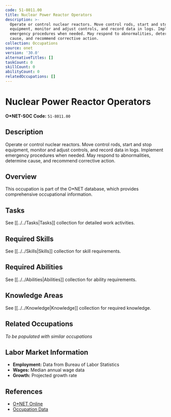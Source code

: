 ```yaml
---
code: 51-8011.00
title: Nuclear Power Reactor Operators
description: >-
  Operate or control nuclear reactors. Move control rods, start and stop
  equipment, monitor and adjust controls, and record data in logs. Implement
  emergency procedures when needed. May respond to abnormalities, determine
  cause, and recommend corrective action.
collection: Occupations
source: onet
version: '30.0'
alternativeTitles: []
taskCount: 0
skillCount: 0
abilityCount: 0
relatedOccupations: []
---
```

# Nuclear Power Reactor Operators

**O*NET-SOC Code:** `51-8011.00`

## Description

Operate or control nuclear reactors. Move control rods, start and stop equipment, monitor and adjust controls, and record data in logs. Implement emergency procedures when needed. May respond to abnormalities, determine cause, and recommend corrective action.

## Overview

This occupation is part of the O*NET database, which provides comprehensive occupational information.

## Tasks

See [[../../Tasks|Tasks]] collection for detailed work activities.

## Required Skills

See [[../../Skills|Skills]] collection for skill requirements.

## Required Abilities

See [[../../Abilities|Abilities]] collection for ability requirements.

## Knowledge Areas

See [[../../Knowledge|Knowledge]] collection for required knowledge.

## Related Occupations

*To be populated with similar occupations*

## Labor Market Information

- **Employment:** Data from Bureau of Labor Statistics
- **Wages:** Median annual wage data
- **Growth:** Projected growth rate

## References

- [O*NET Online](https://www.onetonline.org/link/summary/51-8011.00)
- [Occupation Data](https://www.onetcenter.org/)
